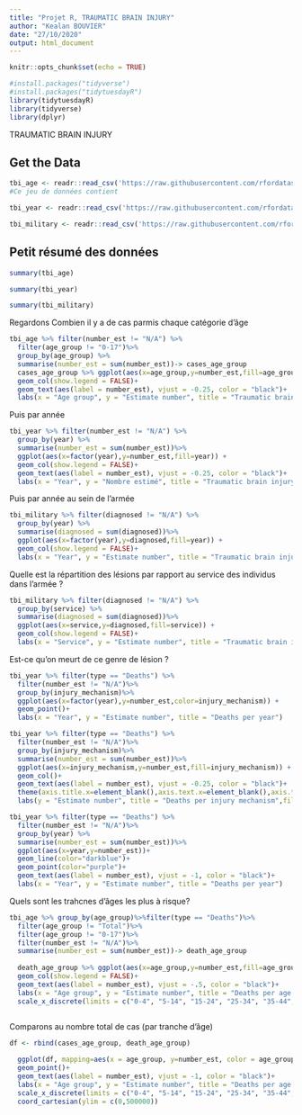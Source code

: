 ```yaml
---
title: "Projet R, TRAUMATIC BRAIN INJURY"
author: "Kealan BOUVIER"
date: "27/10/2020"
output: html_document
---
```


```r
knitr::opts_chunk$set(echo = TRUE)

#install.packages("tidyverse")
#install.packages("tidytuesdayR")
library(tidytuesdayR)
library(tidyverse)
library(dplyr)
```

TRAUMATIC BRAIN INJURY

## Get the Data

```r
tbi_age <- readr::read_csv('https://raw.githubusercontent.com/rfordatascience/tidytuesday/master/data/2020/2020-03-24/tbi_age.csv')
#Ce jeu de données contient 

tbi_year <- readr::read_csv('https://raw.githubusercontent.com/rfordatascience/tidytuesday/master/data/2020/2020-03-24/tbi_year.csv')

tbi_military <- readr::read_csv('https://raw.githubusercontent.com/rfordatascience/tidytuesday/master/data/2020/2020-03-24/tbi_military.csv')

```
## Petit résumé des données

```r
summary(tbi_age)

summary(tbi_year)

summary(tbi_military)
```

Regardons Combien il y a de cas parmis chaque catégorie d'âge
```r
tbi_age %>% filter(number_est != "N/A") %>%
  filter(age_group != "0-17")%>%
  group_by(age_group) %>% 
  summarise(number_est = sum(number_est))-> cases_age_group
  cases_age_group %>% ggplot(aes(x=age_group,y=number_est,fill=age_group)) +
  geom_col(show.legend = FALSE)+
  geom_text(aes(label = number_est), vjust = -0.25, color = "black")+
  labs(x = "Age group", y = "Estimate number", title = "Traumatic brain injury per age group")
```


Puis par année
```r
tbi_year %>% filter(number_est != "N/A") %>%
  group_by(year) %>% 
  summarise(number_est = sum(number_est))%>% 
  ggplot(aes(x=factor(year),y=number_est,fill=year)) +
  geom_col(show.legend = FALSE)+
  geom_text(aes(label = number_est), vjust = -0.25, color = "black")+
  labs(x = "Year", y = "Nombre estimé", title = "Traumatic brain injury per year")
```


Puis par année au sein de l'armée
```r
tbi_military %>% filter(diagnosed != "N/A") %>%
  group_by(year) %>% 
  summarise(diagnosed = sum(diagnosed))%>% 
  ggplot(aes(x=factor(year),y=diagnosed,fill=year)) +
  geom_col(show.legend = FALSE)+
  labs(x = "Year", y = "Estimate number", title = "Traumatic brain injuries per year")
```

Quelle est la répartition des lésions par rapport au service des individus dans l'armée ?
```r
tbi_military %>% filter(diagnosed != "N/A") %>%
  group_by(service) %>% 
  summarise(diagnosed = sum(diagnosed))%>% 
  ggplot(aes(x=service,y=diagnosed,fill=service)) +
  geom_col(show.legend = FALSE)+
  labs(x = "Service", y = "Estimate number", title = "Traumatic brain injuries per service")

```

Est-ce qu'on meurt de ce genre de lésion ?
```r
tbi_year %>% filter(type == "Deaths") %>%
  filter(number_est != "N/A")%>%
  group_by(injury_mechanism)%>%
  ggplot(aes(x=factor(year),y=number_est,color=injury_mechanism)) +
  geom_point()+
  labs(x = "Year", y = "Estimate number", title = "Deaths per year")
```
```r
tbi_year %>% filter(type == "Deaths") %>%
  filter(number_est != "N/A")%>%
  group_by(injury_mechanism)%>%
  summarise(number_est = sum(number_est))%>% 
  ggplot(aes(x=injury_mechanism,y=number_est,fill=injury_mechanism)) +
  geom_col()+
  geom_text(aes(label = number_est), vjust = -0.25, color = "black")+
  theme(axis.title.x=element_blank(),axis.text.x=element_blank(),axis.ticks.x=element_blank())+
  labs(y = "Estimate number", title = "Deaths per injury mechanism",fill="Injury mechanism")
```


```r
tbi_year %>% filter(type == "Deaths") %>%
  filter(number_est != "N/A")%>%
  group_by(year) %>% 
  summarise(number_est = sum(number_est))%>% 
  ggplot(aes(x=year,y=number_est))+
  geom_line(color="darkblue")+
  geom_point(color="purple")+
  geom_text(aes(label = number_est), vjust = -1, color = "black")+
  labs(x = "Year", y = "Estimate number", title = "Deaths per year")
```

Quels sont les trahcnes d'âges les plus à risque?
```r
tbi_age %>% group_by(age_group)%>%filter(type == "Deaths")%>% 
  filter(age_group != "Total")%>%
  filter(age_group != "0-17")%>%
  filter(number_est != "N/A")%>%
  summarise(number_est = sum(number_est))-> death_age_group
  
  death_age_group %>% ggplot(aes(x=age_group,y=number_est,fill=age_group))+
  geom_col(show.legend = FALSE)+
  geom_text(aes(label = number_est), vjust = -.5, color = "black")+
  labs(x = "Age group", y = "Estimate number", title = "Deaths per age group")+
  scale_x_discrete(limits = c("0-4", "5-14", "15-24", "25-34", "35-44", "45-54", "55-64", "65-74", "75+"))
  
```

Comparons au nombre total de cas (par tranche d'âge)
```r
df <- rbind(cases_age_group, death_age_group)

  ggplot(df, mapping=aes(x = age_group, y=number_est, color = age_group))+
  geom_point()+
  geom_text(aes(label = number_est), vjust = -1, color = "black")+
  labs(x = "Age group", y = "Estimate number", title = "Deaths per age group")+
  scale_x_discrete(limits = c("0-4", "5-14", "15-24", "25-34", "35-44", "45-54", "55-64", "65-74", "75+"))+
  coord_cartesian(ylim = c(0,500000))

```